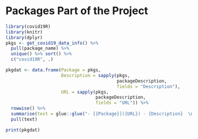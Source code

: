 # Packages Part of the Project
```r
library(covid19R)
library(knitr)
library(dplyr)
pkgs <- get_covid19_data_info() %>%
  pull(package_name) %>%
  unique() %>% sort() %>%
  c("covid19R", .)

pkgdat <- data.frame(Package = pkgs,
                     Description = sapply(pkgs, 
                                          packageDescription, 
                                          fields = "Description"),
                     URL = sapply(pkgs, 
                                  packageDescription, 
                                  fields = "URL")) %>%
  rowwise() %>%
  summarise(text = glue::glue("- [{Package}]({URL}) - {Description}  \n")) %>%
  pull(text)

print(pkgdat)
```
